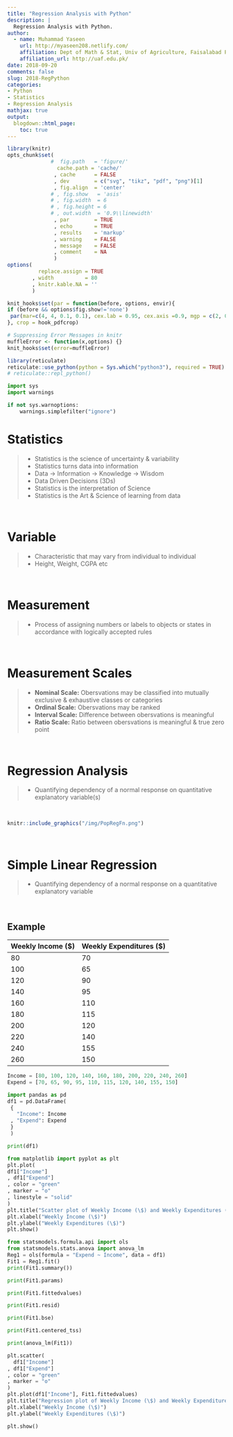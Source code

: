 ```yaml
---
title: "Regression Analysis with Python"
description: |
  Regression Analysis with Python.
author:
  - name: Muhammad Yaseen 
    url: http://myaseen208.netlify.com/
    affiliation: Dept of Math & Stat, Univ of Agriculture, Faisalabad Pakistan
    affiliation_url: http://uaf.edu.pk/
date: 2018-09-20
comments: false
slug: 2018-RegPython
categories:
- Python
- Statistics
- Regression Analysis
mathjax: true
output:
  blogdown::html_page:
    toc: true
---
```


```r
library(knitr)
opts_chunk$set(
              #  fig.path   = 'figure/'
                cache.path = 'cache/'
               , cache      = FALSE
               , dev        = c("svg", "tikz", "pdf", "png")[1]
               , fig.align  = 'center'
              # , fig.show   = 'asis'
              # , fig.width  = 6
              # , fig.height = 6
              # , out.width  = '0.9\\linewidth'
               , par        = TRUE
               , echo       = TRUE
               , results    = 'markup'
               , warning    = FALSE
               , message    = FALSE
               , comment    = NA
               )
options(
          replace.assign = TRUE
        , width          = 80
        , knitr.kable.NA = ''
        )

knit_hooks$set(par = function(before, options, envir){
if (before && options$fig.show!='none')
 par(mar=c(4, 4, 0.1, 0.1), cex.lab = 0.95, cex.axis =0.9, mgp = c(2, 0.7, 0), tcl = -0.3)
}, crop = hook_pdfcrop)

# Suppressing Error Messages in knitr
muffleError <- function(x,options) {}
knit_hooks$set(error=muffleError)
```

```r
library(reticulate)
reticulate::use_python(python = Sys.which("python3"), required = TRUE)
# reticulate::repl_python()
```

```python
import sys
import warnings

if not sys.warnoptions:
    warnings.simplefilter("ignore")
```


# Statistics
> * Statistics is the science of uncertainty & variability
  * Statistics turns data into information
  * Data -> Information -> Knowledge -> Wisdom
  * Data Driven Decisions (3Ds)
  * Statistics is the interpretation of Science
  * Statistics is the Art & Science of learning from data

&nbsp;

# Variable
> * Characteristic that may vary from individual to individual
  * Height, Weight, CGPA etc


&nbsp;

# Measurement
> * Process of assigning numbers or labels to objects or states in accordance with logically accepted rules

&nbsp;

# Measurement Scales
> * **Nominal Scale:** Obersvations may be classified into mutually exclusive & exhaustive classes or categories
* **Ordinal Scale:** Obersvations may be ranked
* **Interval Scale:** Difference between obersvations is meaningful
* **Ratio Scale:** Ratio between obersvations is meaningful & true zero point

&nbsp;

# Regression Analysis
> * Quantifying dependency of a normal response on quantitative explanatory variable(s)

&nbsp;

```r
knitr::include_graphics("/img/PopRegFn.png")
```


&nbsp;


# Simple Linear Regression
> * Quantifying dependency of a normal response on a quantitative explanatory variable

&nbsp;


## Example

  Weekly Income (\$)  | Weekly Expenditures (\$)
  ------------| -------------
        80    |  70
       100    |  65
       120    |  90
       140    |  95
       160    | 110
       180    | 115
       200    | 120
       220    | 140
       240    | 155
       260    | 150

```python
Income = [80, 100, 120, 140, 160, 180, 200, 220, 240, 260]
Expend = [70, 65, 90, 95, 110, 115, 120, 140, 155, 150]
```

```python
import pandas as pd
df1 = pd.DataFrame(
 {
   "Income": Income
 , "Expend": Expend
 }
 )

print(df1)
```

```python
from matplotlib import pyplot as plt
plt.plot(
df1["Income"]
, df1["Expend"]
, color = "green"
, marker = "o"
, linestyle = "solid"
)
plt.title("Scatter plot of Weekly Income (\$) and Weekly Expenditures (\$)")
plt.xlabel("Weekly Income (\$)")
plt.ylabel("Weekly Expenditures (\$)")
plt.show()
```
    
```python
from statsmodels.formula.api import ols
from statsmodels.stats.anova import anova_lm
Reg1 = ols(formula = "Expend ~ Income", data = df1)
Fit1 = Reg1.fit()
print(Fit1.summary())
```

```python
print(Fit1.params)
```

```python
print(Fit1.fittedvalues)
```


```python
print(Fit1.resid)
```

```python
print(Fit1.bse)
```
    
```python
print(Fit1.centered_tss)
```
    
```python
print(anova_lm(Fit1))
```
    
```python
plt.scatter(
  df1["Income"]
, df1["Expend"]
, color = "green"
, marker = "o"
)
plt.plot(df1["Income"], Fit1.fittedvalues)
plt.title("Regression plot of Weekly Income (\$) and Weekly Expenditures (\$)")
plt.xlabel("Weekly Income (\$)")
plt.ylabel("Weekly Expenditures (\$)")

plt.show()
```
    
    